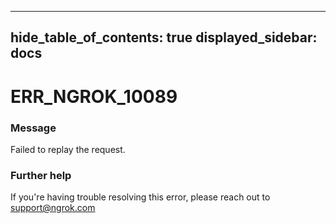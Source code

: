 

---
hide_table_of_contents: true
displayed_sidebar: docs
---


# ERR_NGROK_10089

### Message
Failed to replay the request.

<ErrorDetails />



### Further help
If you're having trouble resolving this error, please reach out to [support@ngrok.com](mailto:support@ngrok.com?subject=Help%20with%20ERR_NGROK_10089)

